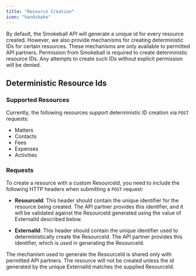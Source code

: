 ```yaml
---
title: "Resource Creation"
icon: "handshake"
---
```


By default, the Smokeball API will generate a unique id for every resource created. However, we also provide mechanisms for creating deterministic IDs for certain resources. These mechanisms are only available to permitted API partners. Permission from Smokeball is required to create deterministic resource IDs. Any attempts to create such IDs without explicit permission will be denied.

## Deterministic Resource Ids

### Supported Resources
Currently, the following resources support deterministic ID creation via `POST` requests:
- Matters
- Contacts
- Fees
- Expenses
- Activities


### Requests
To create a resource with a custom ResourceId, you need to include the following HTTP headers when submitting a `POST` request:

- **ResourceId**: This header should contain the unique identifier for the resource being created. The API partner provides this identifier, and it will be validated against the ResourceId generated using the value of ExternalId described below.

- **ExternalId**: This header should contain the unique identifier used to deterministically create the ResourceId. The API partner provides this identifier, which is used in generating the ResourceId.

The mechanism used to generate the ResourceId is shared only with permitted API partners. The resource will not be created unless the id generated by the unique ExternalId matches the supplied ResourceId. 